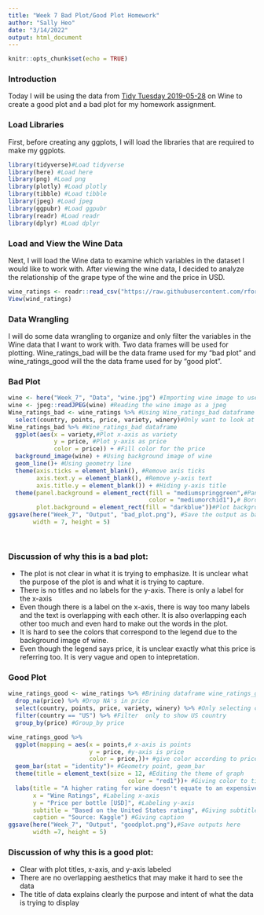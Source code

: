 ---
title: "Week 7 Bad Plot/Good Plot Homework"
author: "Sally Heo"
date: "3/14/2022"
output: html_document
---

```{r setup, include=FALSE, message=FALSE, warning=FALSE}
knitr::opts_chunk$set(echo = TRUE)
```

### Introduction ###
Today I will be using the data from [Tidy Tuesday 2019-05-28](https://github.com/rfordatascience/tidytuesday/tree/master/data/2019/2019-05-28) on Wine to create a good plot and a bad plot for my homework assignment. 

### Load Libraries ###
First, before creating any ggplots, I will load the libraries that are required to make my ggplots. 

```{r, message=FALSE, warning=FALSE,}
library(tidyverse)#Load tidyverse
library(here) #Load here
library(png) #Load png
library(plotly) #Load plotly
library(tibble) #Load tibble
library(jpeg) #Load jpeg
library(ggpubr) #Load ggpubr
library(readr) #Load readr
library(dplyr) #Load dplyr
```

### Load and View the Wine Data ###
Next, I will load the Wine data to examine which variables in the dataset I would like to work with. After viewing the wine data, I decided to analyze the relationship of the grape type of the wine and the price in USD. 

```{r message=FALSE, warning=FALSE}
wine_ratings <- readr::read_csv("https://raw.githubusercontent.com/rfordatascience/tidytuesday/master/data/2019/2019-05-28/winemag-data-130k-v2.csv")
View(wind_ratings)
```
### Data Wrangling ###
I will do some data wrangling to organize and only filter the variables in the Wine data that I want to work with. Two data frames will be used for plotting. Wine_ratings_bad will be the data frame used for my "bad plot" and wine_ratings_good will the the data frame used for by "good plot". 

### Bad Plot ###
```{r, warning=FALSE}
wine <- here("Week_7", "Data", "wine.jpg") #Importing wine image to use for plot
wine <- jpeg::readJPEG(wine) #Reading the wine image as a jpeg
Wine_ratings_bad <- wine_ratings %>% #Using Wine_ratings_bad dataframe
  select(country, points, price, variety, winery)#Only want to look at these specific variables
Wine_ratings_bad %>% #Wine_ratings_bad dataframe 
  ggplot(aes(x = variety,#Plot x-axis as variety
             y = price, #Plot y-axis as price
             color = price)) + #Fill color for the price
  background_image(wine) + #Using background image of wine
  geom_line()+ #Using geometry line
  theme(axis.ticks = element_blank(), #Remove axis ticks
        axis.text.y = element_blank(), #Remove y-axis text
        axis.title.y = element_blank()) + #Hiding y-axis title
  theme(panel.background = element_rect(fill = "mediumspringgreen",#Panel color mediumspringgreen
                                        color = "mediumorchid1"),# Border of plot color mediumorchid1
        plot.background = element_rect(fill = "darkblue"))#Plot background is darkblue
ggsave(here("Week_7", "Output", "bad_plot.png"), #Save the output as bad_plot.png
       width = 7, height = 5)

  
```
### **Discussion of why this is a bad plot: ** ###
* The plot is not clear in what it is trying to emphasize. It is unclear what the purpose of the plot is and what it is trying to capture. 
* There is no titles and no labels for the y-axis. There is only a label for the x-axis
* Even though there is a label on the x-axis, there is way too many labels and the text is overlapping with each other. It is also overlapping each other too much and even hard to make out the words in the plot. 
* It is hard to see the colors that correspond to the legend due to the background image of wine. 
* Even though the legend says price, it is unclear exactly what this price is referring too. It is very vague and open to intepretation.

### Good Plot ###

```{r}
wine_ratings_good <- wine_ratings %>% #Brining dataframe wine_ratings_good
  drop_na(price) %>% #Drop NA's in price
  select(country, points, price, variety, winery) %>% #Only selecting certain variables in column to work with
  filter(country == "US") %>% #Filter  only to show US country
  group_by(price) #Group_by price

wine_ratings_good %>% 
  ggplot(mapping = aes(x = points,# x-axis is points
                       y = price, #y-axis is price
                       color = price,))+ #give color according to price
  geom_bar(stat = "identity")+ #Geometry point, geom_bar
  theme(title = element_text(size = 12, #Editing the theme of graph
                                  color = "red1"))+ #Giving color to title, x-axis and y-axis
  labs(title = "A higher rating for wine doesn't equate to an expensive wine", #Give title
       x = "Wine Ratings", #Labeling x-axis
       y = "Price per bottle [USD]", #Labeling y-axis
       subtitle = "Based on the United States rating", #Giving subtitle
       caption = "Source: Kaggle") #Giving caption
ggsave(here("Week_7", "Output", "goodplot.png"),#Save outputs here
       width =7, height = 5)
```
### **Discussion of why this is a good plot: **
* Clear with plot titles, x-axis, and y-axis labeled
* There are no overlapping aesthetics that may make it hard to see the data
* The title of data explains clearly the purpose and intent of what the data is trying to display

